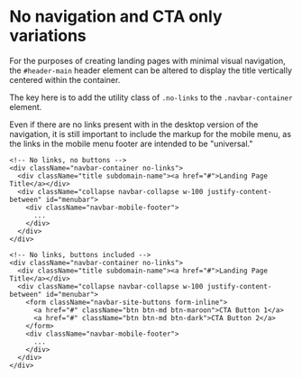 
<Meta title="Organisms/Global Header/Docs/No navigation" />

# No navigation and CTA only variations

For the purposes of creating landing pages with minimal visual navigation, the `#header-main` header element can be altered to display the title vertically centered within the container.

The key here is to add the utility class of `.no-links` to the `.navbar-container` element.

Even if there are no links present with in the desktop version of the navigation, it is still important to include the markup for the mobile menu, as the links in the mobile menu footer are intended to be "universal."

```
<!-- No links, no buttons -->
<div className="navbar-container no-links">
  <div className="title subdomain-name"><a href="#">Landing Page Title</a></div>
  <div className="collapse navbar-collapse w-100 justify-content-between" id="menubar">
    <div className="navbar-mobile-footer">
      ...
    </div>
  </div>
</div>
```

```
<!-- No links, buttons included -->
<div className="navbar-container no-links">
  <div className="title subdomain-name"><a href="#">Landing Page Title</a></div>
  <div className="collapse navbar-collapse w-100 justify-content-between" id="menubar">
    <form className="navbar-site-buttons form-inline">
      <a href="#" className="btn btn-md btn-maroon">CTA Button 1</a>
      <a href="#" className="btn btn-md btn-dark">CTA Button 2</a>
    </form>
    <div className="navbar-mobile-footer">
      ...
    </div>
  </div>
</div>
```

